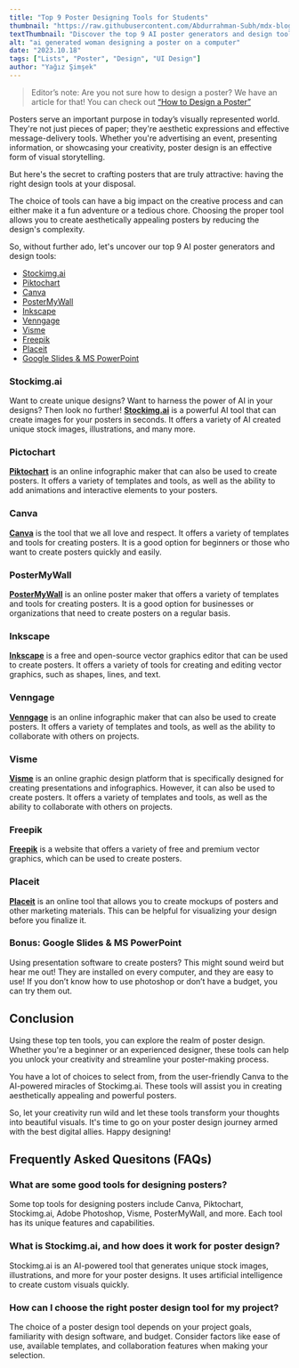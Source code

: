 ```yaml
---
title: "Top 9 Poster Designing Tools for Students"
thumbnail: "https://raw.githubusercontent.com/Abdurrahman-Subh/mdx-blog/main/images/woman-poster1.png"
textThumbnail: "Discover the top 9 AI poster generators and design tools for creating stunning posters in minutes. Explore our picks for the best tools, from drag-and-drop editors to AI-powered generators."
alt: "ai generated woman designing a poster on a computer"
date: "2023.10.18"
tags: ["Lists", "Poster", "Design", "UI Design"]
author: "Yağız Şimşek"
---
```


<CustomImage
  src="https://raw.githubusercontent.com/Abdurrahman-Subh/mdx-blog/main/images/woman-poster1.png"
  alt="ai generated woman designing a poster on a computer"
/>

> Editor’s note: Are you not sure how to design a poster? We have an article for that! You can check out [“How to Design a Poster”](https://stockimg.ai/blog/design/how-to-design-a-poster)

Posters serve an important purpose in today’s visually represented world. They're not just pieces of paper; they're aesthetic expressions and effective message-delivery tools. Whether you're advertising an event, presenting information, or showcasing your creativity, poster design is an effective form of visual storytelling.

But here's the secret to crafting posters that are truly attractive: having the right design tools at your disposal.

The choice of tools can have a big impact on the creative process and can either make it a fun adventure or a tedious chore. Choosing the proper tool allows you to create aesthetically appealing posters by reducing the design's complexity.

So, without further ado, let's uncover our top 9 AI poster generators and design tools:

- [Stockimg.ai](#stockimgai)
- [Piktochart](#pictochart)
- [Canva](#canva)
- [PosterMyWall](#postermywall)
- [Inkscape](#inkscape)
- [Venngage](#venngage)
- [Visme](#visme)
- [Freepik](#freepik)
- [Placeit](#placeit)
- [Google Slides & MS PowerPoint](#bonus-google-slides--ms-powerpoint)

### Stockimg.ai
<CustomImage
  src="https://raw.githubusercontent.com/Abdurrahman-Subh/mdx-blog/main/images/ss-stockimg.png"
  alt="Stockimg.ai"
/>
Want to create unique designs? Want to harness the power of AI in your designs? Then look no further! **[Stockimg.ai](https://stockimg.ai/)** is a powerful AI tool that can create images for your posters in seconds. It offers a variety of AI created unique stock images, illustrations, and many more.

### Pictochart
<CustomImage
  src="https://raw.githubusercontent.com/Abdurrahman-Subh/mdx-blog/main/images/ss-pictochart.png"
  alt="Pictochart"
/>
**[Piktochart](https://piktochart.com/poster-maker/)** is an online infographic maker that can also be used to create posters. It offers a variety of templates and tools, as well as the ability to add animations and interactive elements to your posters.

### Canva
<CustomImage
  src="https://raw.githubusercontent.com/Abdurrahman-Subh/mdx-blog/main/images/ss-canva.png"
  alt="Canva"
/>
**[Canva](https://www.canva.com/create/posters/)** is the tool that we all love and respect. It offers a variety of templates and tools for creating posters. It is a good option for beginners or those who want to create posters quickly and easily.

### PosterMyWall
<CustomImage
  src="https://raw.githubusercontent.com/Abdurrahman-Subh/mdx-blog/main/images/ss-postermywall.png"
  alt="PosterMyWall"
/>
**[PosterMyWall](https://www.postermywall.com/)** is an online poster maker that offers a variety of templates and tools for creating posters. It is a good option for businesses or organizations that need to create posters on a regular basis.

### Inkscape
<CustomImage
  src="https://raw.githubusercontent.com/Abdurrahman-Subh/mdx-blog/main/images/ss-inkspace.png"
  alt="Inkscape"
/>
**[Inkscape](https://inkscape.org/)** is a free and open-source vector graphics editor that can be used to create posters. It offers a variety of tools for creating and editing vector graphics, such as shapes, lines, and text.

### Venngage
<CustomImage
  src="https://raw.githubusercontent.com/Abdurrahman-Subh/mdx-blog/main/images/ss-venngage.png"
  alt="Venngage"
/>
**[Venngage](https://venngage.com/features/poster-maker)** is an online infographic maker that can also be used to create posters. It offers a variety of templates and tools, as well as the ability to collaborate with others on projects.

### Visme
<CustomImage
  src="https://raw.githubusercontent.com/Abdurrahman-Subh/mdx-blog/main/images/ss-visme.png"
  alt="Visme"
/>
**[Visme](https://www.visme.co/poster-maker/)** is an online graphic design platform that is specifically designed for creating presentations and infographics. However, it can also be used to create posters. It offers a variety of templates and tools, as well as the ability to collaborate with others on projects.

### Freepik
<CustomImage
  src="https://raw.githubusercontent.com/Abdurrahman-Subh/mdx-blog/main/images/ss-freepick.png"
  alt="Freepik"
/>
**[Freepik](https://www.freepik.com/vectors/information-technology-poster)** is a website that offers a variety of free and premium vector graphics, which can be used to create posters.

### Placeit
<CustomImage
  src="https://raw.githubusercontent.com/Abdurrahman-Subh/mdx-blog/main/images/ss-placeit.png"
  alt="Placeit"
/>
**[Placeit](https://placeit.net/)** is an online tool that allows you to create mockups of posters and other marketing materials. This can be helpful for visualizing your design before you finalize it.

### Bonus: Google Slides & MS PowerPoint
Using presentation software to create posters? This might sound weird but hear me out! They are installed on every computer, and they are easy to use! If you don’t know how to use photoshop or don’t have a budget, you can try them out.

## Conclusion

Using these top ten tools, you can explore the realm of poster design. Whether you're a beginner or an experienced designer, these tools can help you unlock your creativity and streamline your poster-making process.

You have a lot of choices to select from, from the user-friendly Canva to the AI-powered miracles of Stockimg.ai. These tools will assist you in creating aesthetically appealing and powerful posters.

So, let your creativity run wild and let these tools transform your thoughts into beautiful visuals. It's time to go on your poster design journey armed with the best digital allies. Happy designing!

## Frequently Asked Quesitons (FAQs)

### What are some good tools for designing posters?

Some top tools for designing posters include Canva, Piktochart, Stockimg.ai, Adobe Photoshop, Visme, PosterMyWall, and more. Each tool has its unique features and capabilities.

### What is Stockimg.ai, and how does it work for poster design?

Stockimg.ai is an AI-powered tool that generates unique stock images, illustrations, and more for your poster designs. It uses artificial intelligence to create custom visuals quickly.

### How can I choose the right poster design tool for my project?

The choice of a poster design tool depends on your project goals, familiarity with design software, and budget. Consider factors like ease of use, available templates, and collaboration features when making your selection.